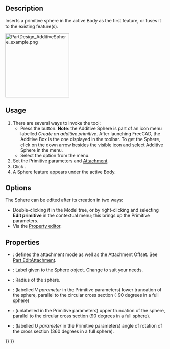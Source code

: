 <languages/>
<translate>

<!--T:11-->
{{Docnav
|[[PartDesign_AdditiveCylinder|Additive cylinder]]
|[[PartDesign_AdditiveCone|Additive cone]]
|[[PartDesign_Workbench|PartDesign]]
|IconL=PartDesign_AdditiveCylinder.svg
|IconR=PartDesign_AdditiveCone.svg
|IconC=Workbench_PartDesign.svg
}}

<!--T:1-->
{{GuiCommand
|Name=PartDesign AdditiveSphere
|MenuLocation=Part Design → Create an additive primitive → Additive Sphere
|Workbenches=[[PartDesign_Workbench|PartDesign]]
|Version=0.17
|SeeAlso=[[PartDesign_CompPrimitiveAdditive|PartDesign CompPrimitiveAdditive]], [[PartDesign_SubtractiveSphere|PartDesign SubtractiveSphere]]
}}

==Description== <!--T:2-->

<!--T:3-->
Inserts a primitive sphere in the active Body as the first feature, or fuses it to the existing feature(s).

</translate>
[[File:PartDesign_AdditiveSphere_example.png|200px]]
<translate>

==Usage== <!--T:5-->

<!--T:6-->
# There are several ways to invoke the tool:
#* Press the {{Button|[[File:PartDesign_AdditiveSphere.svg|16px]] [[PartDesign_AdditiveSphere|Additive Sphere]]}} button. '''Note''': the Additive Sphere is part of an icon menu labelled ''Create an additive primitive''. After launching FreeCAD, the Additive Box is the one displayed in the toolbar. To get the Sphere, click on the down arrow besides the visible icon and select Additive Sphere in the menu.
#* Select the {{MenuCommand|Part Design → Create an additive primitive → [[Image:PartDesign_AdditiveSphere.svg|16px]] Additive Sphere}} option from the menu.
# Set the Primitive parameters and [[Part_EditAttachment|Attachment]].
# Click {{Button|OK}}.
# A Sphere feature appears under the active Body.

==Options== <!--T:7-->

<!--T:8-->
The Sphere can be edited after its creation in two ways:
* Double-clicking it in the Model tree, or by right-clicking and selecting '''Edit primitive''' in the contextual menu; this brings up the Primitive parameters.
* Via the [[Property_editor|Property editor]].

==Properties== <!--T:9-->

<!--T:10-->
* {{PropertyData|Attachment}}: defines the attachment mode as well as the Attachment Offset. See [[Part_EditAttachment|Part EditAttachment]].
* {{PropertyData|Label}}: Label given to the Sphere object. Change to suit your needs.
* {{PropertyData|Radius}}: Radius of the sphere.
* {{PropertyData|Angle1}}: (labelled ''V parameter'' in the Primitive parameters) lower truncation of the sphere, parallel to the circular cross section (-90 degrees in a full sphere)
* {{PropertyData|Angle2}}: (unlabelled in the Primitive parameters) upper truncation of the sphere, parallel to the circular cross section (90 degrees in a full sphere).
* {{PropertyData|Angle3}}: (labelled ''U parameter'' in the Primitive parameters) angle of rotation of the cross section (360 degrees in a full sphere).


<!--T:12-->
{{Docnav
|[[PartDesign_AdditiveCylinder|Additive cylinder]]
|[[PartDesign_AdditiveCone|Additive cone]]
|[[PartDesign_Workbench|PartDesign]]
|IconL=PartDesign_AdditiveCylinder.svg
|IconR=PartDesign_AdditiveCone.svg
|IconC=Workbench_PartDesign.svg
}}

</translate>
{{PartDesign_Tools_navi{{#translation:}}}}
{{Userdocnavi{{#translation:}}}}